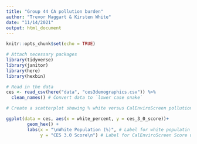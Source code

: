 ```yaml
---
title: "Group 44 CA pollution burden"
author: "Trevor Maggart & Kirsten White"
date: "11/14/2021"
output: html_document
---
```


```r
knitr::opts_chunk$set(echo = TRUE)

# Attach necessary packages
library(tidyverse)
library(janitor)
library(here)
library(hexbin)
```

```r
# Read in the data
ces <- read_csv(here("data", "ces3demographics.csv")) %>%
  clean_names() # Convert data to `lower case snake`
```

```r
# Create a scatterplot showing % white versus CalEnviroScreen pollution burden score

ggplot(data = ces, aes(x = white_percent, y = ces_3_0_score))+
        geom_hex() +
        labs(x = "\nWhite Population (%)", # Label for white populatin using \n as line break
             y = "CES 3.0 Score\n") # Label for CalEnviroScreen Score using \n as line break
```

